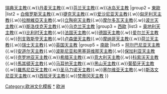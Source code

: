 {{Navbox
|name   = 欧洲各国天主教
|title  = 歐洲各國天主教
|titlestyle = background:lightbrown
|group1 = [[北歐]]
|list1  = [[挪威天主教]]{{.w}}[[瑞典天主教]]{{.w}}[[丹麦天主教]]{{.w}}[[芬兰天主教]]{{.w}}[[冰岛天主教]]
|group2 = [[東歐]]
|list2  = [[白俄罗斯天主教]]{{.w}}[[捷克天主教]]{{.w}}[[爱沙尼亚天主教]]{{.w}}[[匈牙利天主教]]{{.w}}[[拉脫維亞天主教]]{{.w}}[[立陶宛天主教]]{{.w}}[[摩尔多瓦天主教]]{{.w}}[[波兰天主教]]{{.w}}[[斯洛伐克天主教]]{{.w}}[[乌克兰天主教]]
|group3 = [[西歐]]
|list3  = [[奥地利天主教]]{{.w}}[[比利时天主教]]{{.w}}[[法国天主教]]{{.w}}[[德国天主教]]{{.w}}[[爱尔兰天主教]]{{.w}}[[列支敦斯登天主教]]{{.w}}[[卢森堡天主教]]{{.w}}[[摩纳哥天主教]]{{.w}}[[荷兰天主教]]{{.w}}[[瑞士天主教]]{{.w}}[[英国天主教]]
|group5 = [[南歐]]
|list5  = [[阿尔巴尼亚天主教]]{{.w}}[[安道尔天主教]]{{.w}}[[波斯尼亚和黑塞哥维那天主教]]{{.w}}[[保加利亚天主教]]{{.w}}[[克罗地亚天主教]]{{.w}}[[希腊天主教]]{{.w}}[[意大利天主教]]{{.w}}[[科索沃天主教]]{{.w}}[[馬其頓天主教]]{{.w}}[[马耳他天主教]]{{.w}}[[黑山天主教]]{{.w}}[[葡萄牙天主教]]{{.w}}[[羅馬尼亞天主教]]{{.w}}[[圣马力诺天主教]]{{.w}}[[塞尔维亚天主教]]{{.w}}[[斯洛文尼亚天主教]]{{.w}}[[西班牙天主教]]{{.w}}[[天主教罗马教区|梵蒂冈天主教]]
}}<noinclude>

[[Category:欧洲文化模板]]
[[Category:歐洲天主教|*]]
[[Category:天主教导航模板|欧洲]]
</noinclude>